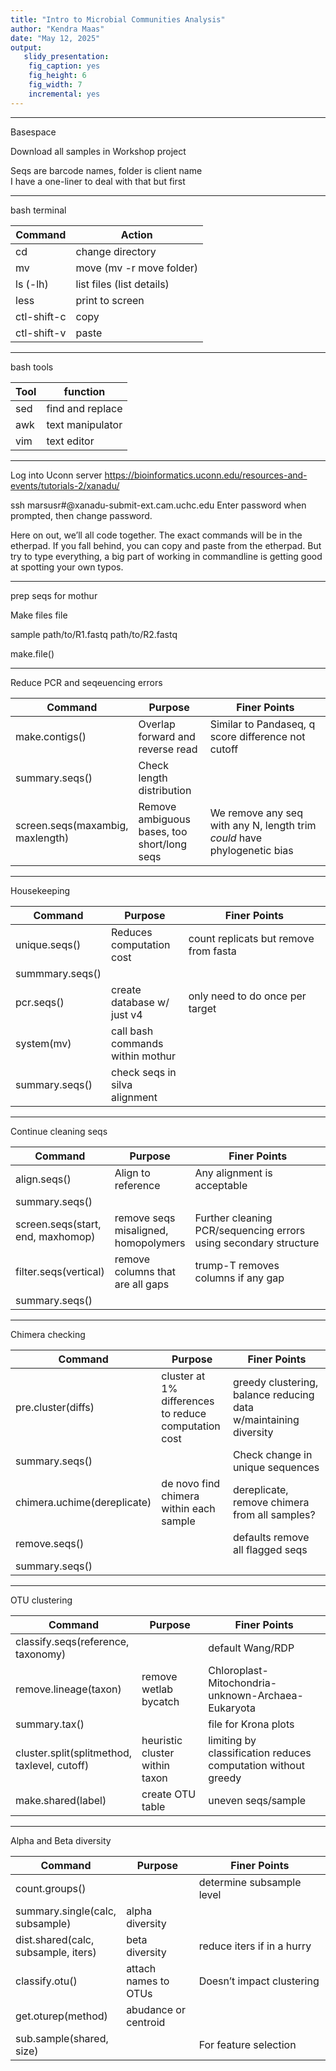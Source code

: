 ```yaml
---
title: "Intro to Microbial Communities Analysis"
author: "Kendra Maas"
date: "May 12, 2025"
output:
   slidy_presentation:
    fig_caption: yes
    fig_height: 6
    fig_width: 7
    incremental: yes
---
```


----

Basespace

Download all samples in Workshop project

Seqs are barcode names, folder is client name  
I have a one-liner to deal with that but first 

----

bash terminal

Command | Action
--------|------
 cd | change directory  
 mv | move (mv -r move folder)  
 ls (-lh) | list files (list details)  
 less | print to screen  
 ctl-shift-c | copy  
 ctl-shift-v | paste

----

bash tools

 Tool | function
---|---
 sed | find and replace
 awk | text manipulator 
 vim | text editor

----

Log into Uconn server <https://bioinformatics.uconn.edu/resources-and-events/tutorials-2/xanadu/>

ssh marsusr#@xanadu-submit-ext.cam.uchc.edu
Enter password when prompted, then change password.

Here on out, we'll all code together. The exact commands will be in the etherpad. If you fall behind, you can copy and paste from the etherpad. But try to type everything, a big part of working in commandline is getting good at spotting your own typos.


----


prep seqs for mothur

Make files file  

sample  path/to/R1.fastq    path/to/R2.fastq

make.file()

----

Reduce PCR and seqeuencing errors


Command | Purpose | Finer Points  
 -------- | -------- | ---------------- 
make.contigs() | Overlap forward and reverse read | Similar to Pandaseq, q score difference not cutoff
summary.seqs() | Check length distribution  |  
screen.seqs(maxambig, maxlength) | Remove ambiguous bases, too short/long seqs | We remove any seq with any N, length trim *could* have phylogenetic bias  

----

Housekeeping

Command | Purpose | Finer Points  
--------|--------|---------------- 
unique.seqs() | Reduces computation cost | count replicats but remove from fasta  
summmary.seqs() |  |  
pcr.seqs() | create database w/ just v4 | only need to do once per target
system(mv) | call bash commands within mothur |  
summary.seqs() | check seqs in silva alignment |  

----

Continue cleaning seqs

Command | Purpose | Finer Points  
--------|--------|---------------- 
align.seqs() | Align to reference | Any alignment is acceptable  
summary.seqs() |  |    
screen.seqs(start, end, maxhomop) | remove seqs misaligned, homopolymers | Further cleaning PCR/sequencing errors using secondary structure 
filter.seqs(vertical) | remove columns that are all gaps | trump-T removes columns if any gap  
summary.seqs() |  |  

----

Chimera checking

Command | Purpose | Finer Points  
 -------- | -------- | ---------------- 
pre.cluster(diffs) | cluster at 1% differences to reduce computation cost | greedy clustering, balance reducing data w/maintaining diversity  
summary.seqs() |  | Check change in unique sequences
chimera.uchime(dereplicate) | de novo find chimera within each sample | dereplicate, remove chimera from all samples?  
remove.seqs() | | defaults remove all flagged seqs  
summary.seqs() | |  

----

OTU clustering
  
Command | Purpose | Finer Points  
 -------- | -------- | ---------------- 
classify.seqs(reference, taxonomy) | | default Wang/RDP  
remove.lineage(taxon) | remove wetlab bycatch | Chloroplast-Mitochondria-unknown-Archaea-Eukaryota  
summary.tax() | | file for Krona plots  
cluster.split(splitmethod, taxlevel, cutoff) | heuristic cluster within taxon | limiting by classification reduces computation without greedy  
make.shared(label) | create OTU table | uneven seqs/sample  

----

Alpha and Beta diversity

Command | Purpose | Finer Points  
--------|--------|----------------
count.groups()  |   | determine subsample level  
summary.single(calc, subsample)| alpha diversity |  
dist.shared(calc, subsample, iters) | beta diversity | reduce iters if in a hurry  
classify.otu() | attach names to OTUs | Doesn't impact clustering  
get.oturep(method) | abudance or centroid |  
sub.sample(shared, size) | | For feature selection  
